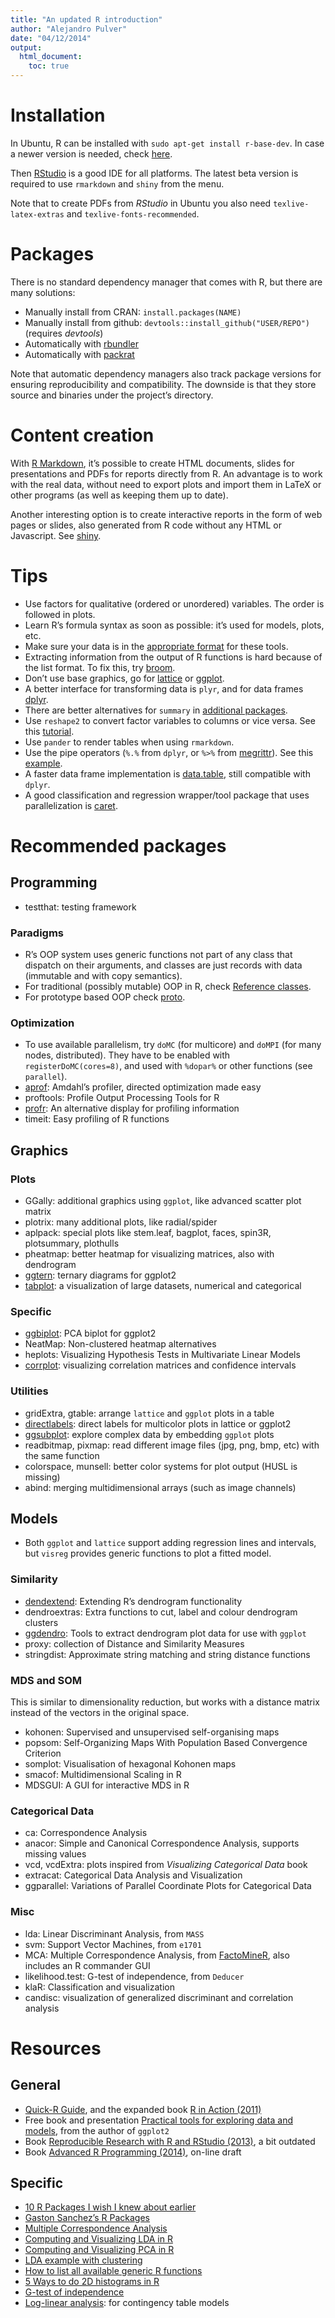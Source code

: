 ```yaml
---
title: "An updated R introduction"
author: "Alejandro Pulver"
date: "04/12/2014"
output:
  html_document:
    toc: true
---
```


# Installation

In Ubuntu, R can be installed with `sudo apt-get install r-base-dev`. In case a newer version is needed, check [here](http://cran.r-project.org/bin/linux/ubuntu/README).

Then [RStudio](http://www.rstudio.com/) is a good IDE for all platforms. The latest beta version is required to use `rmarkdown` and `shiny` from the menu.

Note that to create PDFs from *RStudio* in Ubuntu you also need `texlive-latex-extras` and `texlive-fonts-recommended`.

# Packages

There is no standard dependency manager that comes with R, but there are many solutions:

- Manually install from CRAN: `install.packages(NAME)`
- Manually install from github: `devtools::install_github("USER/REPO")` (requires *devtools*)
- Automatically with [rbundler](https://github.com/opower/rbundler)
- Automatically with [packrat](http://rstudio.github.io/packrat/)

Note that automatic dependency managers also track package versions for ensuring reproducibility and compatibility. The downside is that they store source and binaries under the project's directory.

# Content creation

With [R Markdown](http://rmarkdown.rstudio.com/), it's possible to create HTML documents, slides for presentations and PDFs for reports directly from R. An advantage is to work with the real data, without need to export plots and import them in LaTeX or other programs (as well as keeping them up to date).

Another interesting option is to create interactive reports in the form of web pages or slides, also generated from R code without any HTML or Javascript. See [shiny](http://www.rstudio.com/shiny/).

# Tips

- Use factors for qualitative (ordered or unordered) variables. The order is followed in plots.
- Learn R's formula syntax as soon as possible: it's used for models, plots, etc.
- Make sure your data is in the [appropriate format](http://vita.had.co.nz/papers/tidy-data.html) for these tools.
- Extracting information from the output of R functions is hard because of the list format. To fix this, try [broom](https://github.com/dgrtwo/broom).
- Don't use base graphics, go for [lattice](http://science.nature.nps.gov/im/datamgmt/statistics/r/graphics/lattice.cfm) or [ggplot](http://www.r-bloggers.com/ggplot2-cheatsheet-for-visualizing-distributions/).
- A better interface for transforming data is `plyr`, and for data frames [dplyr](https://github.com/hadley/dplyr).
- There are better alternatives for `summary` in [additional packages](http://www.statmethods.net/stats/descriptives.html).
- Use `reshape2` to convert factor variables to columns or vice versa. See this [tutorial](http://seananderson.ca/2013/10/19/reshape.html).
- Use `pander` to render tables when using `rmarkdown`.
- Use the pipe operators (`%.%` from `dplyr`, or `%>%` from [megrittr](https://github.com/smbache/magrittr)). See this [example](http://stackoverflow.com/questions/22314680/how-to-use-the-operator-in-r).
- A faster data frame implementation is [data.table](http://blog.yhathq.com/posts/fast-summary-statistics-with-data-dot-table.html), still compatible with `dplyr`.
- A good classification and regression wrapper/tool package that uses parallelization is [caret](http://topepo.github.io/caret/).

# Recommended packages

## Programming

- testthat: testing framework

### Paradigms
- R's OOP system uses generic functions not part of any class that dispatch on their arguments, and classes are just records with data (immutable and with copy semantics).
- For traditional (possibly mutable) OOP in R, check [Reference classes](http://adv-r.had.co.nz/OO-essentials.html).
- For prototype based OOP check [proto](http://code.google.com/p/r-proto/wiki/Overview).

### Optimization
- To use available parallelism, try `doMC` (for multicore) and `doMPI` (for many nodes, distributed). They have to be enabled with `registerDoMC(cores=8)`, and used with `%dopar%` or other functions (see `parallel`).
- [aprof](https://github.com/MarcoDVisser/aprof): Amdahl's profiler, directed optimization made easy
- proftools: Profile Output Processing Tools for R
- [profr](https://github.com/hadley/profr): An alternative display for profiling information
- timeit: Easy profiling of R functions

## Graphics

### Plots
- GGally: additional graphics using `ggplot`, like advanced scatter plot matrix
- plotrix: many additional plots, like radial/spider
- aplpack: special plots like stem.leaf, bagplot, faces, spin3R, plotsummary, plothulls
- pheatmap: better heatmap for visualizing matrices, also with dendrogram
- [ggtern](http://www.ggtern.com/): ternary diagrams for ggplot2
- [tabplot](https://github.com/mtennekes/tabplot): a visualization of large datasets, numerical and categorical

### Specific
- [ggbiplot](https://github.com/vqv/ggbiplot): PCA biplot for ggplot2
- NeatMap: Non-clustered heatmap alternatives
- heplots: Visualizing Hypothesis Tests in Multivariate Linear Models
- [corrplot](http://cran.r-project.org/web/packages/corrplot/vignettes/corrplot-intro.html): visualizing correlation matrices and confidence intervals

### Utilities
- gridExtra, gtable: arrange `lattice` and `ggplot` plots in a table
- [directlabels](http://directlabels.r-forge.r-project.org/): direct labels for multicolor plots in lattice or ggplot2
- [ggsubplot](https://github.com/garrettgman/ggsubplot): explore complex data by embedding `ggplot` plots
- readbitmap, pixmap: read different image files (jpg, png, bmp, etc) with the same function
- colorspace, munsell: better color systems for plot output (HUSL is missing)
- abind: merging multidimensional arrays (such as image channels)

## Models

- Both `ggplot` and `lattice` support adding regression lines and intervals, but `visreg` provides generic functions to plot a fitted model.

### Similarity

- [dendextend](https://github.com/talgalili/dendextend/): Extending R's dendrogram functionality
- dendroextras: Extra functions to cut, label and colour dendrogram clusters
- [ggdendro](https://github.com/andrie/ggdendro): Tools to extract dendrogram plot data for use with `ggplot`
- proxy: collection of Distance and Similarity Measures
- stringdist: Approximate string matching and string distance functions

### MDS and SOM

This is similar to dimensionality reduction, but works with a distance matrix instead of the vectors in the original space.

- kohonen: Supervised and unsupervised self-organising maps
- popsom: Self-Organizing Maps With Population Based Convergence Criterion
- somplot: Visualisation of hexagonal Kohonen maps
- smacof: Multidimensional Scaling in R
- MDSGUI: A GUI for interactive MDS in R

### Categorical Data

- ca: Correspondence Analysis
- anacor: Simple and Canonical Correspondence Analysis, supports missing values
- vcd, vcdExtra: plots inspired from *Visualizing Categorical Data* book
- extracat: Categorical Data Analysis and Visualization
- ggparallel: Variations of Parallel Coordinate Plots for Categorical Data

### Misc

- lda: Linear Discriminant Analysis, from `MASS`
- svm: Support Vector Machines, from `e1701`
- MCA: Multiple Correspondence Analysis, from [FactoMineR](http://factominer.free.fr/index.html), also includes an R commander GUI
- likelihood.test: G-test of independence, from `Deducer`
- klaR: Classification and visualization
- candisc: visualization of generalized discriminant and correlation analysis

# Resources

## General

- [Quick-R Guide](http://www.statmethods.net/), and the expanded book [R in Action (2011)](http://www.amazon.com/R-Action-Robert-Kabacoff/dp/1935182390)
- Free book and presentation [Practical tools for exploring data and models](http://had.co.nz/thesis/), from the author of `ggplot2`
- Book [Reproducible Research with R and RStudio (2013)](http://www.amazon.com/Reproducible-Research-RStudio-Chapman-Series/dp/1466572841), a bit outdated
- Book [Advanced R Programming (2014)](http://adv-r.had.co.nz/), on-line draft

## Specific

- [10 R Packages I wish I knew about earlier](http://blog.yhathq.com/posts/10-R-packages-I-wish-I-knew-about-earlier.html)
- [Gaston Sanchez's R Packages](http://gastonsanchez.com/software/)
- [Multiple Correspondence Analysis](http://rstudio-pubs-static.s3.amazonaws.com/2120_cfbb7161b23e494ea47707f5a12032f1.html)
- [Computing and Visualizing LDA in R](http://tgmstat.wordpress.com/2014/01/15/computing-and-visualizing-lda-in-r/)
- [Computing and Visualizing PCA in R](http://tgmstat.wordpress.com/2013/11/28/computing-and-visualizing-pca-in-r/)
- [LDA example with clustering](http://web.bahcesehir.edu.tr/atabey_kaygun/other/lda.html)
- [How to list all available generic R functions](http://stackoverflow.com/questions/15803154/see-which-s3-generic-methods-are-available-in-environment)
- [5 Ways to do 2D histograms in R](http://www.r-bloggers.com/5-ways-to-do-2d-histograms-in-r/)
- [G-test of independence](http://www.biostathandbook.com/gtestind.html)
- [Log-linear analysis](http://ww2.coastal.edu/kingw/statistics/R-tutorials/loglin.html): for contingency table models